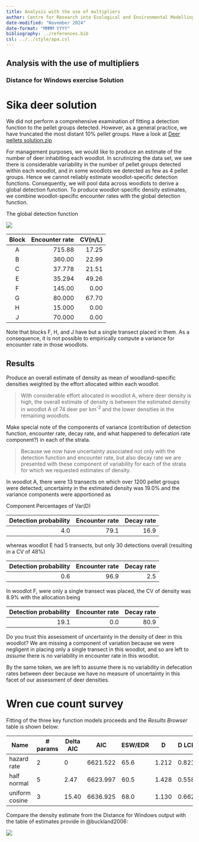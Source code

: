 ```yaml
---
title: Analysis with the use of multipliers
author: Centre for Research into Ecological and Environmental Modelling <br> **University of St Andrews**
date-modified: "November 2024"
date-format: "MMMM YYYY"
bibliography: ../references.bib
csl: ../../style/apa.csl
---
```


:::{.callout-warning collapse=false appearance='default' icon=true}
# Analysis with the use of multipliers
### Distance for Windows exercise Solution
:::

# Sika deer solution

We did not perform a comprehensive examination of fitting a detection function to the pellet groups detected. However, as a general practice, we have truncated the most distant 10% pellet groups. Have a look at [Deer pellets solution.zip](Deer pellets solution.zip)

For management purposes, we would like to produce an estimate of the number of deer inhabiting each woodlot. In scrutinizing the data set, we see there is considerable variability in the number of pellet groups detected within each woodlot, and in some woodlots we detected as few as 4 pellet groups. Hence we cannot reliably estimate woodlot-specific detection functions. Consequently, we will pool data across woodlots to derive a global detection function. To produce woodlot-specific density estimates, we combine woodlot-specific encounter rates with the global detection function.

The global detection function

<img src="detfn.png">

| Block | Encounter rate | CV(n/L) |
|:-----:| --------------:| ------:|
| A | 715.88 | 17.25 |
| B | 360.00 | 22.99 |
| C | 37.778 | 21.51 |
| E | 35.294 | 49.26 |
| F | 145.00 |  0.00 |
| G | 80.000 | 67.70 |
| H | 15.000 |  0.00 |
| J | 70.000 |  0.00 |

Note that blocks F, H, and J have but a single transect placed in them. As a consequence, it is not possible to empirically compute a variance for encounter rate in those woodlots.

## Results

Produce an overall estimate of density as mean of woodland-specific densities weighted by the effort allocated within each woodlot.

> With considerable effort allocated in woodlot A, where deer density is high, the overall estimate of density is between the estimated density in woodlot A of 74 deer per km<sup>-2</sup> and the lower densities in the remaining woodlots.

Make special note of the components of variance (contribution of detection function, encounter rate, decay rate, and what happened to defecation rate component?) in each of the strata.

> Because we now have uncertainty associated not only with the detection function and encounter rate, but also decay rate we are presented with these component of variability for each of the strata for which we requested estimates of density.

In woodlot A, there were 13 transects on which over 1200 pellet groups were detected; uncertainty in the estimated density was 19.0% and the variance components were apportioned as

Component Percentages of Var(D)

| Detection probability | Encounter rate | Decay rate |
| ---------------------:| --------------:| ----------:|
|  4.0                  |   79.1         |       16.9 |

whereas woodlot E had 5 transects, but only 30 detections overall (resulting in a CV of 48%)

| Detection probability | Encounter rate | Decay rate |
| ---------------------:| --------------:| ----------:|
|  0.6                  |   96.9         |       2.5  |

In woodlot F, were only a single transect was placed, the CV of density was 8.9% with the allocation being

| Detection probability | Encounter rate | Decay rate |
| ---------------------:| --------------:| ----------:|
|  19.1                  |   0.0         |       80.9 |

Do you trust this assessment of uncertainty in the density of deer in this woodlot? We are missing a component of variation because we were negligent in placing only a single transect in this woodlot, and so are left to *assume* there is no variability in encounter rate in this woodlot.

By the same token, we are left to assume there is no variability in defecation rates between deer because we have no measure of uncertainty in this facet of our assessment of deer densities.

# Wren cue count survey

Fitting of the three key function models proceeds and the *Results Browser* table is shown below:

| Name           	| # params 	| Delta AIC 	| AIC      	| ESW/EDR  	| D        	| D LCL     	| D UCL    	| D CV      	|
|----------------	|----------	|-----------	|----------	|----------	|----------	|-----------	|----------	|-----------	|
| hazard rate    	| 2        	| 0         	| 6621.522 	| 65.6 	| 1.212 	| 0.821 	| 1.789 	| 0.200 	|
| half normal    	| 5        	| 2.47  	| 6623.997 	| 60.5 	| 1.428 	| 0.558 	| 3.651 	| 0.507 	|
| uniform cosine 	| 3        	| 15.40  	| 6636.925 	| 68.0 	| 1.130 	| 0.662 	| 1.928 	| 0.278 	|

Compare the density estimate from the Distance for Windows output with the table of estimates provide in @buckland2006:

<img src="manuscript-estimates.png">
